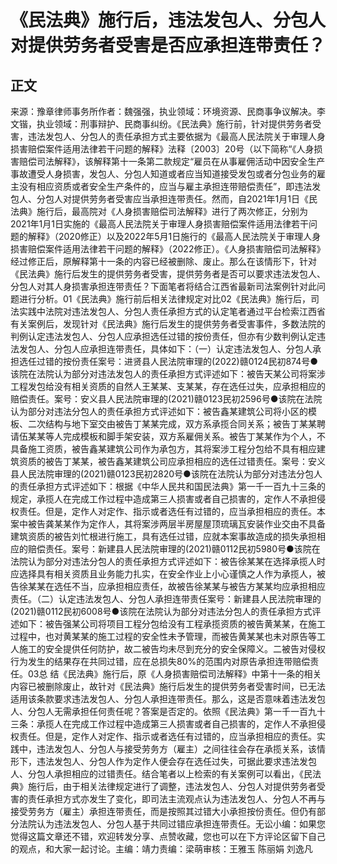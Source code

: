 # 《民法典》施行后，违法发包人、分包人对提供劳务者受害是否应承担连带责任？
## 正文
来源：豫章律师事务所作者：魏强强，执业领域：环境资源、民商事争议解决。李文锴，执业领域：刑事辩护、民商事纠纷。《民法典》施行前，针对提供劳务者受害，违法发包人、分包人的责任承担方式主要依据为《最高人民法院关于审理人身损害赔偿案件适用法律若干问题的解释》法释〔2003〕20号（以下简称“《人身损害赔偿司法解释》，该解释第十一条第二款规定“雇员在从事雇佣活动中因安全生产事故遭受人身损害，发包人、分包人知道或者应当知道接受发包或者分包业务的雇主没有相应资质或者安全生产条件的，应当与雇主承担连带赔偿责任”，即违法发包人、分包人对提供劳务者受害应当承担连带责任。然而，自2021年1月1日《民法典》施行后，最高院对《人身损害赔偿司法解释》进行了两次修正，分别为2021年1月1日实施的《最高人民法院关于审理人身损害赔偿案件适用法律若干问题的解释》（2020修正）以及2022年5月1日施行的《最高人民法院关于审理人身损害赔偿案件适用法律若干问题的解释》（2022修正）。《人身损害赔偿司法解释》经过修正后，原解释第十一条的内容已经被删除、废止。那么在该情形下，针对《民法典》施行后发生的提供劳务者受害，提供劳务者是否可以要求违法发包人、分包人对其人身损害承担连带责任？下面笔者将结合江西省最新司法案例针对此问题进行分析。01《民法典》施行前后相关法律规定对比02《民法典》施行后，司法实践中法院对违法发包人、分包人责任承担方式的认定笔者通过平台检索江西省有关案例后，发现针对《民法典》施行后发生的提供劳务者受害事件，多数法院的判例认定违法发包人、分包人应承担选任过错的按份责任，但亦有少数判例认定违法发包人、分包人应承担连带责任，具体如下：（一）认定违法发包人、分包人承担选任过错的按份责任案号：进贤县人民法院审理的(2022)赣0124民初874号●该院在法院认为部分对违法发包人的责任承担方式评述如下：被告天某公司将案涉工程发包给没有相关资质的自然人王某某、支某某，存在选任过失，应承担相应的赔偿责任。案号：安义县人民法院审理的(2021)赣0123民初2596号●该院在法院认为部分对违法分包人的责任承担方式评述如下：被告鑫某建筑公司将小区的模板、二次结构与地下室交由被告丁某某完成，双方系承揽合同关系；被告丁某某聘请伍某某等人完成模板和脚手架安装，双方系雇佣关系。被告丁某某作为个人，不具备施工资质，被告鑫某建筑公司作为承包方，其将案涉工程分包给不具有相应建筑资质的被告丁某某，被告鑫某建筑公司应承担相应的选任过错责任。案号：安义县人民法院审理的(2021)赣0123民初2820号●该院在法院认为部分对违法分包人的责任承担方式评述如下：根据《中华人民共和国民法典》第一千一百九十三条的规定，承揽人在完成工作过程中造成第三人损害或者自己损害的，定作人不承担侵权责任。但是，定作人对定作、指示或者选任有过错的，应当承担相应的责任。本案中被告龚某某作为定作人，其将案涉两层半房屋屋顶琉璃瓦安装作业交由不具备建筑资质的被告刘忙根进行施工，具有选任过错，应就本案事故造成的损失承担相应的赔偿责任。案号：新建县人民法院审理的(2021)赣0112民初5980号●该院在法院认为部分对违法分包人的责任承担方式评述如下：被告徐某某在选择承揽人时应选择具有相关资质且业务能力扎实，在安全作业上小心谨慎之人作为承揽人，被告徐某某在选任不当，应承担相应责任，故被告徐某某与被告方某某均应承担相应责任。（二）认定违法发包人、分包人承担连带责任案号：新建县人民法院审理的(2021)赣0112民初6008号●该院在法院认为部分对违法分包人的责任承担方式评述如下：被告强某公司将项目工程分包给没有工程承揽资质的被告黄某某，在施工过程中，也对黄某某的施工过程的安全性未予管理，而被告黄某某也未对原告等工人施工的安全提供任何防护，故二被告均未尽到充分的安全保障义。二被告对侵权行为发生的结果存在共同过错，应在总损失80%的范围内对原告承担连带赔偿责任。03总 结《民法典》施行后，原《人身损害赔偿司法解释》中第十一条的相关内容已被删除废止，故针对《民法典》施行后发生的提供劳务者受害时间，已无法适用该条款要求违法发包人、分包人承担连带责任。那么，这是否意味着违法发包人、分包人无需承担任何责任呢？答案是否定的。依照《民法典》第一千一百九十三条：承揽人在完成工作过程中造成第三人损害或者自己损害的，定作人不承担侵权责任。但是，定作人对定作、指示或者选任有过错的，应当承担相应的责任。实践中，违法发包人、分包人与接受劳务方（雇主）之间往往会存在承揽关系，该情形下，违法发包人、分包人作为定作人便会存在选任过失，可据此要求违法发包人、分包人承担相应的过错责任。结合笔者以上检索的有关案例可以看出，《民法典》施行后，由于相关法律规定进行了调整，违法发包人、分包人对提供劳务者受害的责任承担方式亦发生了变化，即司法主流观点认为违法发包人、分包人不再与接受劳务方（雇主）承担连带责任，而是按照其过错大小承担按份责任。但仍有部分法院认为违法发包人、分包人基于共同过错应承担连带责任。无讼小编：如果您觉得这篇文章还不错，欢迎转发分享、点赞收藏，您也可以在下方评论区留下自己的观点，和大家一起讨论。主编：靖力责编：梁萌审核：王雅玉 陈丽娟 刘逸凡